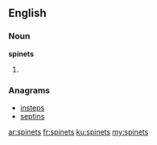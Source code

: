 ==English==

===Noun===
'''spinets'''

# {{plural of|spinet}}

===Anagrams===
* [[insteps#English|insteps]]
* [[septins#English|septins]]

[[ar:spinets]]
[[fr:spinets]]
[[ku:spinets]]
[[my:spinets]]